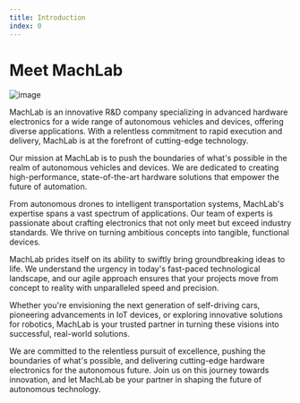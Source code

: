 ```yaml
---
title: Introduction
index: 0
---
```


# Meet MachLab

![image](/MachLabIntro.jpg)

MachLab is an innovative R&D company specializing in advanced hardware electronics for a wide range of autonomous vehicles and devices, offering diverse applications. With a relentless commitment to rapid execution and delivery, MachLab is at the forefront of cutting-edge technology.

Our mission at MachLab is to push the boundaries of what's possible in the realm of autonomous vehicles and devices. We are dedicated to creating high-performance, state-of-the-art hardware solutions that empower the future of automation.

From autonomous drones to intelligent transportation systems, MachLab's expertise spans a vast spectrum of applications. Our team of experts is passionate about crafting electronics that not only meet but exceed industry standards. We thrive on turning ambitious concepts into tangible, functional devices.

MachLab prides itself on its ability to swiftly bring groundbreaking ideas to life. We understand the urgency in today's fast-paced technological landscape, and our agile approach ensures that your projects move from concept to reality with unparalleled speed and precision.

Whether you're envisioning the next generation of self-driving cars, pioneering advancements in IoT devices, or exploring innovative solutions for robotics, MachLab is your trusted partner in turning these visions into successful, real-world solutions.

We are committed to the relentless pursuit of excellence, pushing the boundaries of what's possible, and delivering cutting-edge hardware electronics for the autonomous future. Join us on this journey towards innovation, and let MachLab be your partner in shaping the future of autonomous technology.

<Notice
	type="note"
	text="MachLab is working tirelessly to deliver top-notch electronics, these docs demonstrate our progress. Shop our [tech](https://shop.machlab.co/) to see our latest releases!"
/>
